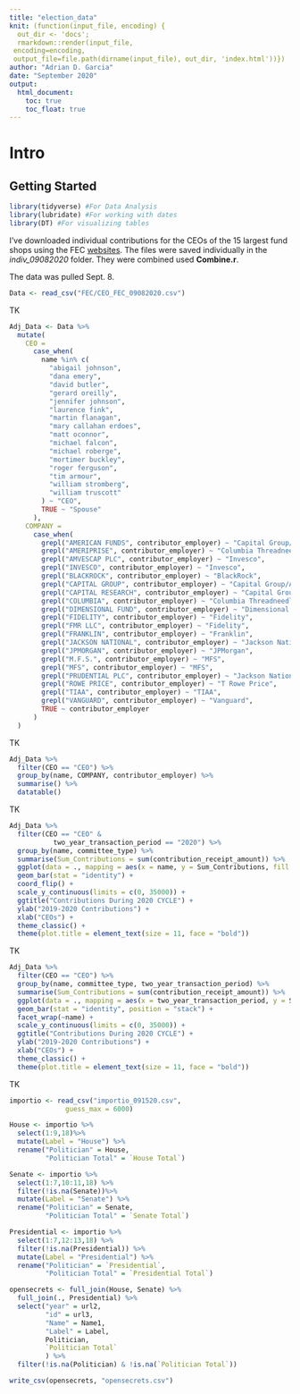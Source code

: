 ```yaml
---
title: "election_data"
knit: (function(input_file, encoding) {
  out_dir <- 'docs';
  rmarkdown::render(input_file,
 encoding=encoding,
 output_file=file.path(dirname(input_file), out_dir, 'index.html'))})
author: "Adrian D. Garcia"
date: "September 2020"
output:
  html_document:
    toc: true
    toc_float: true
---
```


# Intro

## Getting Started

```r

library(tidyverse) #For Data Analysis
library(lubridate) #For working with dates
library(DT) #For visualizing tables

```

I've downloaded individual contributions for the CEOs of the 15 largest fund shops using the FEC [websites](https://www.fec.gov/data/receipts/individual-contributions). The files were saved individually in the *indiv_09082020* folder. They were combined used **Combine.r**.

The data was pulled Sept. 8.

```r

Data <- read_csv("FEC/CEO_FEC_09082020.csv")

```

TK

```r

Adj_Data <- Data %>%
  mutate(
    CEO =
      case_when(
        name %in% c(
          "abigail johnson",
          "dana emery",
          "david butler",
          "gerard oreilly",
          "jennifer johnson",
          "laurence fink",
          "martin flanagan",
          "mary callahan erdoes",
          "matt oconnor",
          "michael falcon",
          "michael roberge",
          "mortimer buckley",
          "roger ferguson",
          "tim armour",
          "william stromberg",
          "william truscott"
        ) ~ "CEO",
        TRUE ~ "Spouse"
      ),
    COMPANY =
      case_when(
        grepl("AMERICAN FUNDS", contributor_employer) ~ "Capital Group/American Funds",
        grepl("AMERIPRISE", contributor_employer) ~ "Columbia Threadneedle",
        grepl("AMVESCAP PLC", contributor_employer) ~ "Invesco",
        grepl("INVESCO", contributor_employer) ~ "Invesco",
        grepl("BLACKROCK", contributor_employer) ~ "BlackRock",
        grepl("CAPITAL GROUP", contributor_employer) ~ "Capital Group/American Funds",
        grepl("CAPITAL RESEARCH", contributor_employer) ~ "Capital Group/American Funds",
        grepl("COLUMBIA", contributor_employer) ~ "Columbia Threadneedle",
        grepl("DIMENSIONAL FUND", contributor_employer) ~ "Dimensional Funds",
        grepl("FIDELITY", contributor_employer) ~ "Fidelity",
        grepl("FMR LLC", contributor_employer) ~ "Fidelity",
        grepl("FRANKLIN", contributor_employer) ~ "Franklin",
        grepl("JACKSON NATIONAL", contributor_employer) ~ "Jackson National",
        grepl("JPMORGAN", contributor_employer) ~ "JPMorgan",
        grepl("M.F.S.", contributor_employer) ~ "MFS",
        grepl("MFS", contributor_employer) ~ "MFS",
        grepl("PRUDENTIAL PLC", contributor_employer) ~ "Jackson National",
        grepl("ROWE PRICE", contributor_employer) ~ "T Rowe Price",
        grepl("TIAA", contributor_employer) ~ "TIAA",
        grepl("VANGUARD", contributor_employer) ~ "Vanguard",
        TRUE ~ contributor_employer
      )
  )

```

TK

```r

Adj_Data %>%  
  filter(CEO == "CEO") %>% 
  group_by(name, COMPANY, contributor_employer) %>% 
  summarise() %>% 
  datatable()

```

TK

```r

Adj_Data %>%  
  filter(CEO == "CEO" &
           two_year_transaction_period == "2020") %>% 
  group_by(name, committee_type) %>% 
  summarise(Sum_Contributions = sum(contribution_receipt_amount)) %>% 
  ggplot(data = ., mapping = aes(x = name, y = Sum_Contributions, fill = committee_type)) +
  geom_bar(stat = "identity") +
  coord_flip() +
  scale_y_continuous(limits = c(0, 35000)) +
  ggtitle("Contributions During 2020 CYCLE") +
  ylab("2019-2020 Contributions") +
  xlab("CEOs") +
  theme_classic() +
  theme(plot.title = element_text(size = 11, face = "bold"))

```

TK

```r

Adj_Data %>%  
  filter(CEO == "CEO") %>% 
  group_by(name, committee_type, two_year_transaction_period) %>% 
  summarise(Sum_Contributions = sum(contribution_receipt_amount)) %>% 
  ggplot(data = ., mapping = aes(x = two_year_transaction_period, y = Sum_Contributions, fill = committee_type)) +
  geom_bar(stat = "identity", position = "stack") +
  facet_wrap(~name) +
  scale_y_continuous(limits = c(0, 35000)) +
  ggtitle("Contributions During 2020 CYCLE") +
  ylab("2019-2020 Contributions") +
  xlab("CEOs") +
  theme_classic() +
  theme(plot.title = element_text(size = 11, face = "bold"))

```

TK

```r

importio <- read_csv("importio_091520.csv",
              guess_max = 6000)

House <- importio %>% 
  select(1:9,18)%>% 
  mutate(Label = "House") %>% 
  rename("Politician" = House,
         "Politician Total" = `House Total`)

Senate <- importio %>% 
  select(1:7,10:11,18) %>% 
  filter(!is.na(Senate))%>% 
  mutate(Label = "Senate") %>% 
  rename("Politician" = Senate,
         "Politician Total" = `Senate Total`)

Presidential <- importio %>% 
  select(1:7,12:13,18) %>% 
  filter(!is.na(Presidential)) %>% 
  mutate(Label = "Presidential") %>% 
  rename("Politician" = `Presidential`,
         "Politician Total" = `Presidential Total`)

opensecrets <- full_join(House, Senate) %>% 
  full_join(., Presidential) %>% 
  select("year" = url2,
         "id" = url3,
         "Name" = Name1,
         "Label" = Label,
         Politician,
         `Politician Total`
         ) %>% 
  filter(!is.na(Politician) & !is.na(`Politician Total`))

write_csv(opensecrets, "opensecrets.csv")


```